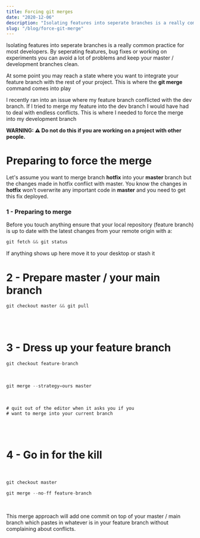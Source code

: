 ```yaml
---
title: Forcing git merges
date: "2020-12-06"
description: "Isolating features into seperate branches is a really common practice for most developers. By seperating features, bug fixes or working on experiments you can avoid a lot of problems and keep your master / development branches clean...."
slug: "/blog/force-git-merge"
--- 
```


Isolating features into seperate branches is a really common practice for most developers. By seperating features, bug fixes or working on experiments you can avoid a lot of problems and keep your master / development branches clean.


At some point you may reach a state where you want to integrate your feature branch with the rest of your project. This is where the <strong>git merge</strong> command comes into play


I recently ran into an issue where my feature branch conflicted with the dev branch. If I tried to merge my feature into the dev branch I would have had to deal with endless conflicts. This is where I needed to force the merge into my development branch


<strong>WARNING: ⚠️ Do not do this if you are working on a project with other people. </strong>


<h1>Preparing to force the merge</h1>


Let's assume you want to merge branch <strong>hotfix</strong> into your <strong>master</strong> branch but the changes made in hotfix conflict with master. You know the changes in <strong>hotfix</strong> won't overwrite any important code in <strong>master</strong> and you need to get this fix deployed.


### 1 - Preparing to merge

Before you touch anything ensure that your local repository (feature branch) is up to date with the latest changes from your remote origin with a:


```js
git fetch && git status

```

If anything shows up here move it to your desktop or stash it

# 2 - Prepare master / your main branch

```js
git checkout master && git pull
```

<br />
<br />

# 3 - Dress up your feature branch

```js
git checkout feature-branch
```

<br />

```js
git merge --strategy=ours master
```

<br />

```
# quit out of the editor when it asks you if you
# want to merge into your current branch
```

<br />
<br />

# 4 - Go in for the kill

<br />

```js
git checkout master
```

```js
git merge --no-ff feature-branch
```

<br />

This merge approach will add one commit on top of your master / main branch which pastes in whatever is in your feature branch without complaining about conflicts.
